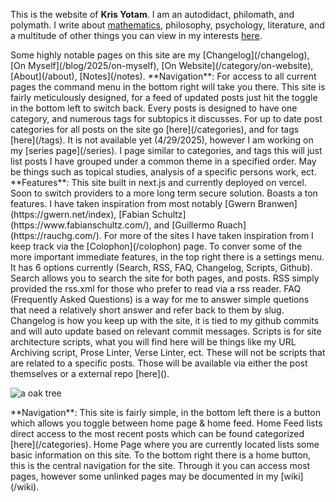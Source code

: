 

This is the website of **Kris Yotam**. I am an autodidact, philomath, and polymath. I write about [mathematics](https://krisyotam.net), philosophy, psychology, literature, and a 
multitude of other things you can view in my interests [here](/about#areas-of-interest).

<Collapse title="Notable Pages">
Some highly notable pages on this site are my [Changelog](/changelog), [On Myself](/blog/2025/on-myself), [On Website](/category/on-website), [About](/about), [Notes](/notes).
</Collapse> 

<Box>
**Navigation**: For access to all current pages the command menu in the bottom right will take you there. This site is fairly meticulously designed, for a feed of updated posts just hit the toggle 
in the bottom left to switch back. Every posts is designed to have one category, and numerous tags for subtopics it discusses. For up to date post categories for all posts on the site go [here](/categories), and for tags [here](/tags). 
It is not available yet (4/29/2025), however I am working on my [series page](/series). I page similar to categories, and tags this will just list posts I have grouped under a common theme in a specified order. May be things such as topical studies, 
analysis of a specific persons work, ect.
</Box>

<Box>
**Features**: This site built in next.js and currently deployed on vercel. Soon to switch providers to a more long term secure solution. Boasts a ton features. I have taken inspiration from most notably [Gwern Branwen](https://gwern.net/index), [Fabian Schultz](https://www.fabianschultz.com/), and [Guillermo Ruach](https://rauchg.com/). For more of the sites I have taken inspiration from I keep track 
via the [Colophon](/colophon) page. To conver some of the more important immediate features, in the top right there is a settings menu. It has 6 options currently (Search, RSS, FAQ, Changelog, Scripts, Github). Search allows you to search the site for both pages, and posts. RSS simply provided the rss.xml for those who prefer to read via a rss reader. 
FAQ (Frequently Asked Questions) is a way for me to answer simple quetions that need a relatively short answer and refer back to them by slug. Changelog is how you keep up with the site, it is tied to my github commits and will auto update based on relevant commit messages. Scripts is for site architecture scripts, what you will find here will be things like 
my URL Archiving script, Prose Linter, Verse Linter, ect. These will not be scripts that are related to a specific posts. Those will be available via either the post themselves or a external repo [here]().
</Box>

<Image 
  src="https://i.postimg.cc/ZKGgPQ4R/krisctf-oak-tree-roman-empire-period-black-and-white-child-anim-df5113ad-426c-4ff5-bfc3-88fc0c25f3cb.webp"
  alt="a oak tree"
/>

<Box>
**Navigation**: This site is fairly simple, in the bottom left there is a button which allows you toggle between home page & home feed. Home Feed lists direct access to the most recent posts
which can be found categorized [here](/categories). Home Page where you are currently located lists some basic information on this site. To the bottom right there is a home button,
this is the central navigation for the site. Through it you can access most pages, however some unlinked pages may be documented in my [wiki](/wiki).
</Box>



